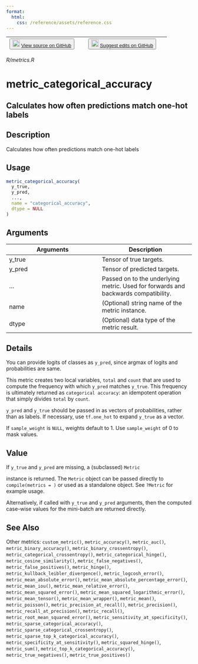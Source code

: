 ```yaml
---
format:
  html:
    css: /reference/assets/reference.css
---
```


| <button class="button"> ![](/reference/assets/GitHub-Mark-32px.png){width="20"} [View source on GitHub](https://github.com/rstudio/keras//blob/main/R/metrics.R) </button> | <button class="button"> ![](/reference/assets/GitHub-Mark-32px.png){width="20"} [Suggest edits on GitHub](https://github.com/rstudio/keras//edit/main/R/metrics.R) </button> |
|:------------------------------:|:--------------------------------------:|

*R/metrics.R*

# metric_categorical_accuracy

## Calculates how often predictions match one-hot labels

## Description
Calculates how often predictions match one-hot labels 


## Usage
```r
metric_categorical_accuracy( 
  y_true, 
  y_pred, 
  ..., 
  name = "categorical_accuracy", 
  dtype = NULL 
) 
```

## Arguments
|Arguments|Description|
|---|---|
| y_true | Tensor of true targets. |
| y_pred | Tensor of predicted targets. |
| ... | Passed on to the underlying metric. Used for forwards and backwards compatibility. |
| name | (Optional) string name of the metric instance. |
| dtype | (Optional) data type of the metric result. |

## Details

You can provide logits of classes as `y_pred`, since argmax of logits and probabilities are same. 

This metric creates two local variables, `total` and `count` that are used to compute the frequency with which `y_pred` matches `y_true`. This frequency is ultimately returned as `categorical accuracy`: an idempotent operation that simply divides `total` by `count`. 

`y_pred` and `y_true` should be passed in as vectors of probabilities, rather than as labels. If necessary, use `tf.one_hot` to expand `y_true` as a vector. 

If `sample_weight` is `NULL`, weights default to 1. Use `sample_weight` of 0 to mask values. 


## Value

If `y_true` and `y_pred` are missing, a (subclassed) `Metric`

instance is returned. The `Metric` object can be passed directly to `compile(metrics = )` or used as a standalone object. See `?Metric` for example usage. 

Alternatively, if called with `y_true` and `y_pred` arguments, then the computed case-wise values for the mini-batch are returned directly. 



## See Also
Other metrics:  `custom_metric()`, `metric_accuracy()`, `metric_auc()`, `metric_binary_accuracy()`, `metric_binary_crossentropy()`, `metric_categorical_crossentropy()`, `metric_categorical_hinge()`, `metric_cosine_similarity()`, `metric_false_negatives()`, `metric_false_positives()`, `metric_hinge()`, `metric_kullback_leibler_divergence()`, `metric_logcosh_error()`, `metric_mean_absolute_error()`, `metric_mean_absolute_percentage_error()`, `metric_mean_iou()`, `metric_mean_relative_error()`, `metric_mean_squared_error()`, `metric_mean_squared_logarithmic_error()`, `metric_mean_tensor()`, `metric_mean_wrapper()`, `metric_mean()`, `metric_poisson()`, `metric_precision_at_recall()`, `metric_precision()`, `metric_recall_at_precision()`, `metric_recall()`, `metric_root_mean_squared_error()`, `metric_sensitivity_at_specificity()`, `metric_sparse_categorical_accuracy()`, `metric_sparse_categorical_crossentropy()`, `metric_sparse_top_k_categorical_accuracy()`, `metric_specificity_at_sensitivity()`, `metric_squared_hinge()`, `metric_sum()`, `metric_top_k_categorical_accuracy()`, `metric_true_negatives()`, `metric_true_positives()`

